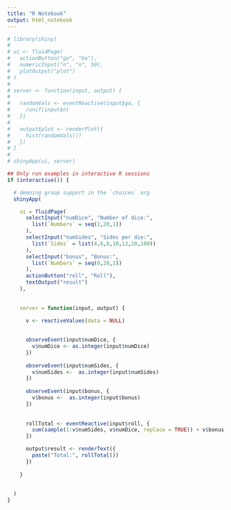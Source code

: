 ```yaml
---
title: "R Notebook"
output: html_notebook
---
```


```R

# library(shiny)
# 
# ui <- fluidPage(
#   actionButton("go", "Go"),
#   numericInput("n", "n", 50),
#   plotOutput("plot")
# )
# 
# server <- function(input, output) {
# 
#   randomVals <- eventReactive(input$go, {
#     runif(input$n)
#   })
# 
#   output$plot <- renderPlot({
#     hist(randomVals())
#   })
# }
# 
# shinyApp(ui, server)

```


```r
## Only run examples in interactive R sessions
if (interactive()) {

  # demoing group support in the `choices` arg
  shinyApp(

    ui = fluidPage(
      selectInput("numDice", "Number of dice:",
        list(`Numbers` = seq(1,20,1))
      ),
      selectInput("numSides", "Sides per die:",
        list(`Sides` = list(4,6,8,10,12,20,100))
      ),
      selectInput("bonus", "Bonus:",
        list(`Numbers` = seq(0,20,1))
      ),
      actionButton("roll", "Roll"),
      textOutput("result")
    ),
    
    
    server = function(input, output) {
      
      v <- reactiveValues(data = NULL)
    

      observeEvent(input$numDice, {
        v$numDice <- as.integer(input$numDice)
      })
    
      observeEvent(input$numSides, {
        v$numSides <-  as.integer(input$numSides)
      })  
      
      observeEvent(input$bonus, {
        v$bonus <-  as.integer(input$bonus)
      })  
      
      
      rollTotal <- eventReactive(input$roll, {
        sum(sample(1:v$numSides, v$numDice, replace = TRUE)) + v$bonus
      })

      output$result <- renderText({
        paste("Total:", rollTotal())
      })
       
    }
    
    
  )
}
```


